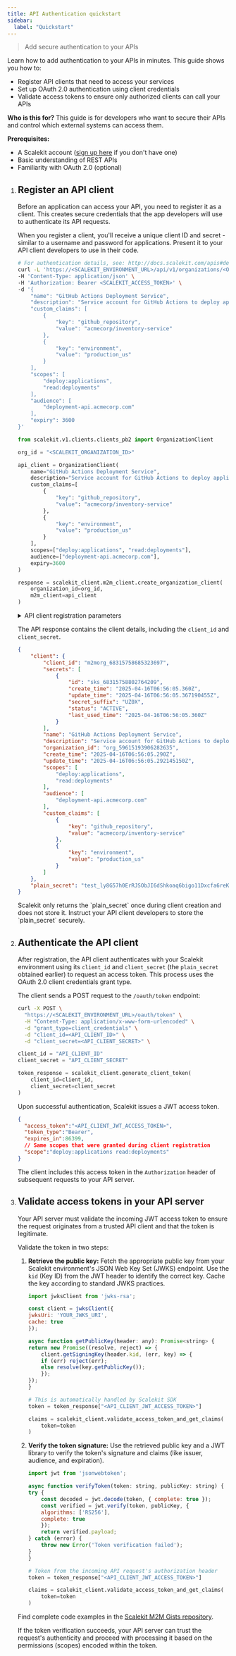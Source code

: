 ```yaml
---
title: API Authentication quickstart
sidebar:
  label: "Quickstart"
---
```



> Add secure authentication to your APIs

Learn how to add authentication to your APIs in minutes. This guide shows you how to:

- Register API clients that need to access your services
- Set up OAuth 2.0 authentication using client credentials
- Validate access tokens to ensure only authorized clients can call your APIs

**Who is this for?** This guide is for developers who want to secure their APIs and control which external systems can access them.

**Prerequisites:**
- A Scalekit account ([sign up here](https://app.scalekit.com/ws/signup) if you don't have one)
- Basic understanding of REST APIs
- Familiarity with OAuth 2.0 (optional)

<InstallSDK />

<Steps>

1. ## Register an API client

    Before an application can access your API, you need to register it as a client. This creates secure credentials that the app developers will use to authenticate its API requests.

    When you register a client, you'll receive a unique client ID and secret - similar to a username and password for applications. Present it to your API client developers to use in their code.

    <Tabs syncKey="tech-stack">
    <TabItem value="curl" label="cURL">

    ```sh wrap {2, 4} title="POST /organizations/{organization_id}/clients"
    # For authentication details, see: http://docs.scalekit.com/apis#description/authentication
    curl -L 'https://<SCALEKIT_ENVIRONMENT_URL>/api/v1/organizations/<ORGANIZATION_ID>/clients' \
    -H 'Content-Type: application/json' \
    -H 'Authorization: Bearer <SCALEKIT_ACCESS_TOKEN>' \
    -d '{
        "name": "GitHub Actions Deployment Service",
        "description": "Service account for GitHub Actions to deploy applications to production",
        "custom_claims": [
            {
                "key": "github_repository",
                "value": "acmecorp/inventory-service"
            },
            {
                "key": "environment",
                "value": "production_us"
            }
        ],
        "scopes": [
            "deploy:applications",
            "read:deployments"
        ],
        "audience": [
            "deployment-api.acmecorp.com"
        ],
        "expiry": 3600
    }'
    ```

    </TabItem>
    <TabItem value="python" label="Python">

    ```python wrap {23}
    from scalekit.v1.clients.clients_pb2 import OrganizationClient

    org_id = "<SCALEKIT_ORGANIZATION_ID>"

    api_client = OrganizationClient(
        name="GitHub Actions Deployment Service",
        description="Service account for GitHub Actions to deploy applications to production",
        custom_claims=[
            {
                "key": "github_repository",
                "value": "acmecorp/inventory-service"
            },
            {
                "key": "environment",
                "value": "production_us"
            }
        ],
        scopes=["deploy:applications", "read:deployments"],
        audience=["deployment-api.acmecorp.com"],
        expiry=3600
    )

    response = scalekit_client.m2m_client.create_organization_client(
        organization_id=org_id,
        m2m_client=api_client
    )
    ```

    </TabItem>
    </Tabs>

    <details>
    <summary>API client registration parameters</summary>

    | Parameter | Type | Description |
    |-----------|------|-------------|
    | <pre>name</pre> | <pre>string</pre> | A descriptive name for the API client (e.g., "GitHub Actions Deployment Service") |
    | <pre>description</pre> | <pre>string</pre> | A detailed explanation of the client's purpose and usage |
    | <pre>custom_claims</pre> | <pre>array</pre> | Key-value pairs that provide additional context about the client. Each claim must have a `key` and `value` field |
    | <pre>scopes</pre> | <pre>array</pre> | List of permissions the client needs (e.g., ["deploy:applications", "read:deployments"]) |
    | <pre>audience</pre> | <pre>array</pre> | List of API endpoints this client will access (e.g., ["deployment-api.acmecorp.com"]) |
    | <pre>expiry</pre> | <pre>number</pre> | Token expiration time in seconds. Defaults to 3600 (1 hour) |

    </details>

    The API response contains the client details, including the `client_id` and `client_secret`.

    ```json title="Register an API client API response" wrap
    {
        "client": {
            "client_id": "m2morg_68315758685323697",
            "secrets": [
                {
                    "id": "sks_68315758802764209",
                    "create_time": "2025-04-16T06:56:05.360Z",
                    "update_time": "2025-04-16T06:56:05.367190455Z",
                    "secret_suffix": "UZ0X",
                    "status": "ACTIVE",
                    "last_used_time": "2025-04-16T06:56:05.360Z"
                }
            ],
            "name": "GitHub Actions Deployment Service",
            "description": "Service account for GitHub Actions to deploy applications to production",
            "organization_id": "org_59615193906282635",
            "create_time": "2025-04-16T06:56:05.290Z",
            "update_time": "2025-04-16T06:56:05.292145150Z",
            "scopes": [
                "deploy:applications",
                "read:deployments"
            ],
            "audience": [
                "deployment-api.acmecorp.com"
            ],
            "custom_claims": [
                {
                    "key": "github_repository",
                    "value": "acmecorp/inventory-service"
                },
                {
                    "key": "environment",
                    "value": "production_us"
                }
            ]
        },
        "plain_secret": "test_ly8G57h0ErRJSObJI6dShkoaq6bigo11Dxcfa6reKG1kKNVbqBKW4H5Ctmb5UZ0X"
    }
    ```

    <Aside type="note">
    Scalekit only returns the `plain_secret` once during client creation and does not store it. Instruct your API client developers to store the `plain_secret` securely.
    </Aside>

2. ## Authenticate the API client

    After registration, the API client authenticates with your Scalekit environment using its `client_id` and `client_secret` (the `plain_secret` obtained earlier) to request an access token. This process uses the OAuth 2.0 client credentials grant type.

    The client sends a POST request to the `/oauth/token` endpoint:

    <Tabs syncKey="tech-stack">
    <TabItem value="curl" label="cURL">

    ```sh wrap {2, 4} title="POST /oauth/token"
    curl -X POST \
      "https://<SCALEKIT_ENVIRONMENT_URL>/oauth/token" \
      -H "Content-Type: application/x-www-form-urlencoded" \
      -d "grant_type=client_credentials" \
      -d "client_id=<API_CLIENT_ID>" \
      -d "client_secret=<API_CLIENT_SECRET>" \
    ```

    </TabItem>
    <TabItem value="python" label="Python">

    ```python showLineNumbers
    client_id = "API_CLIENT_ID"
    client_secret = "API_CLIENT_SECRET"

    token_response = scalekit_client.generate_client_token(
        client_id=client_id,
        client_secret=client_secret
    )
    ```

    </TabItem>
    </Tabs>

    Upon successful authentication, Scalekit issues a JWT access token.

    ```json title="Access token response" wrap {2,6}
    {
      "access_token":"<API_CLIENT_JWT_ACCESS_TOKEN>",
      "token_type":"Bearer",
      "expires_in":86399,
      // Same scopes that were granted during client registration
      "scope":"deploy:applications read:deployments"
    }
    ```

    The client includes this access token in the `Authorization` header of subsequent requests to your API server.

3. ## Validate access tokens in your API server

    Your API server must validate the incoming JWT access token to ensure the request originates from a trusted API client and that the token is legitimate.

    Validate the token in two steps:

    <Steps>

    1.  **Retrieve the public key:** Fetch the appropriate public key from your Scalekit environment's JSON Web Key Set (JWKS) endpoint. Use the `kid` (Key ID) from the JWT header to identify the correct key. Cache the key according to standard JWKS practices.

        <Tabs syncKey="tech-stack">
        <TabItem value="javascript" label="Node.js">

        ```js showLineNumbers
        import jwksClient from 'jwks-rsa';

        const client = jwksClient({
        jwksUri: 'YOUR_JWKS_URI',
        cache: true
        });

        async function getPublicKey(header: any): Promise<string> {
        return new Promise((resolve, reject) => {
            client.getSigningKey(header.kid, (err, key) => {
            if (err) reject(err);
            else resolve(key.getPublicKey());
            });
        });
        }
        ```

        </TabItem>
        <TabItem value="python" label="Python">

        ```py showLineNumbers
        # This is automatically handled by Scalekit SDK
        token = token_response["<API_CLIENT_JWT_ACCESS_TOKEN>"]

        claims = scalekit_client.validate_access_token_and_get_claims(
            token=token
        )
        ```

        </TabItem>
        </Tabs>

    2.  **Verify the token signature:** Use the retrieved public key and a JWT library to verify the token's signature and claims (like issuer, audience, and expiration).

        <Tabs syncKey="tech-stack">
        <TabItem value="javascript" label="Node.js">

        ```js showLineNumbers
        import jwt from 'jsonwebtoken';

        async function verifyToken(token: string, publicKey: string) {
        try {
            const decoded = jwt.decode(token, { complete: true });
            const verified = jwt.verify(token, publicKey, {
            algorithms: ['RS256'],
            complete: true
            });
            return verified.payload;
        } catch (error) {
            throw new Error('Token verification failed');
        }
        }
        ```

        </TabItem>
        <TabItem value="python" label="Python">

        ```py showLineNumbers
        # Token from the incoming API request's authorization header
        token = token_response["<API_CLIENT_JWT_ACCESS_TOKEN>"]

        claims = scalekit_client.validate_access_token_and_get_claims(
            token=token
        )
        ```

        </TabItem>
        </Tabs>
    </Steps>

    Find complete code examples in the <a href="https://github.com/scalekit-developers/gists/tree/main/m2m" target="_blank">Scalekit M2M Gists repository</a>.

    If the token verification succeeds, your API server can trust the request's authenticity and proceed with processing it based on the permissions (scopes) encoded within the token.

</Steps>
